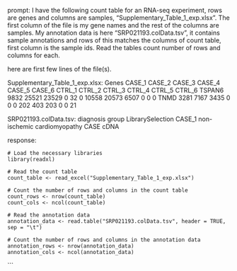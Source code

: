 prompt:
I have the following count table for an RNA-seq experiment, rows are genes and columns are samples, "Supplementary_Table_1_exp.xlsx". The first column of the file is my gene names and the rest of the columns are samples. My annotation data is here  "SRP021193.colData.tsv", it contains sample annotations and rows of this matches the columns of count table, first column is the sample ids. Read the tables count number of rows and columns for each.

here are first few lines of the file(s).

Supplementary_Table_1_exp.xlsx:
Genes	CASE_1	CASE_2	CASE_3	CASE_4	CASE_5	CASE_6	CTRL_1	CTRL_2	CTRL_3	CTRL_4	CTRL_5	CTRL_6
TSPAN6	9832	25521	23529	0	32	0	10558	20573	6507	0	0	 0
TNMD	3281	 7167	 3435	0	 0	0	  202	  403	 203	0	0	21


SRP021193.colData.tsv:
diagnosis	group	LibrarySelection
CASE_1	non-ischemic cardiomyopathy	CASE	cDNA


response:
```
# Load the necessary libraries
library(readxl)

# Read the count table
count_table <- read_excel("Supplementary_Table_1_exp.xlsx")

# Count the number of rows and columns in the count table
count_rows <- nrow(count_table)
count_cols <- ncol(count_table)

# Read the annotation data
annotation_data <- read.table("SRP021193.colData.tsv", header = TRUE, sep = "\t")

# Count the number of rows and columns in the annotation data
annotation_rows <- nrow(annotation_data)
annotation_cols <- ncol(annotation_data)
```
```
